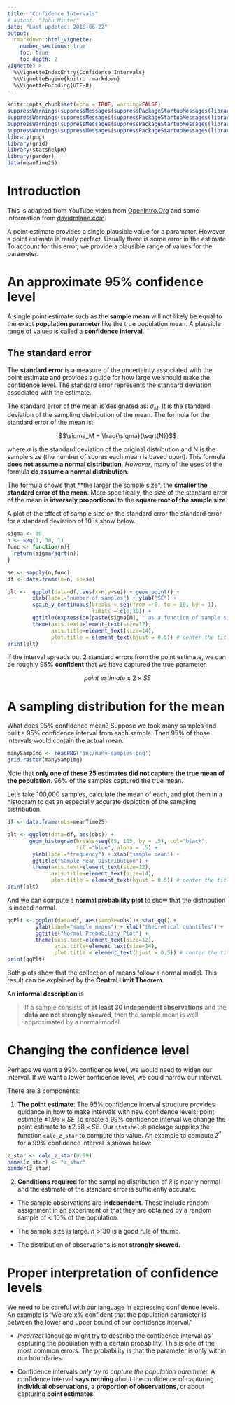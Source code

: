 ```yaml
---
title: "Confidence Intervals"
# author: "John Minter"
date: "Last updated: 2018-06-22"
output:
  rmarkdown::html_vignette:
    number_sections: true
    toc: true
    toc_depth: 2
vignette: >
  %\VignetteIndexEntry{Confidence Intervals}
  %\VignetteEngine{knitr::rmarkdown}
  %\VignetteEncoding{UTF-8}
---
```



```r
knitr::opts_chunk$set(echo = TRUE, warning=FALSE)
suppressWarnings(suppressMessages(suppressPackageStartupMessages(library(ggplot2))))
suppressWarnings(suppressMessages(suppressPackageStartupMessages(library(mosaic))))
suppressWarnings(suppressMessages(suppressPackageStartupMessages(library(plotly))))
suppressWarnings(suppressMessages(suppressPackageStartupMessages(library(openintro))))
library(png)
library(grid)
library(statshelpR)
library(pander)
data(meanTime25)
```
# Introduction

This is adapted from YouTube video from 
[OpenIntro.Org](https://www.youtube.com/watch?v=FUaXoKdCre4) and some
information from [davidmlane.com](http://davidmlane.com/hyperstat/A103735.html).

A point estimate provides a single plausible value for a parameter.
However, a point estimate is rarely perfect. Usually there is some
error in the estimate. To account for this error, we provide a
plausible range of values for the parameter.

# An approximate 95% confidence level

A single point estimate such as the **sample mean** will not likely be
equal to the exact **population parameter** like the true population
mean. A plausible range of values is called a **confidence interval**.

## The standard error

The **standard error** is a measure of the uncertainty associated with
the point estimate and provides a guide for how large we should make the
confidence level. The standard error represents the standard deviation
associated with the estimate.

The standard error of the mean is designated as: $\sigma_M$. It is the
standard deviation of the sampling distribution of the mean. The formula
for the standard error of the mean is:

$$\sigma_M = \frac{\sigma}{\sqrt{N}}$$

where $\sigma$ is the standard deviation of the original distribution
and N is the sample size (the number of scores each mean is based upon).
This formula **does not assume a normal distribution**. *However*, many
of the uses of the formula **do assume a normal distribution**.

The formula shows that **the larger the sample size*, the
**smaller the standard error of the mean**. More specifically,
the size of the standard error of the mean is **inversely proportional**
to the **square root of the sample size**.

A plot of the effect of sample size on the standard error the standard
error for a standard deviation of 10 is show below.

```r
sigma <- 10
n <- seq(1, 30, 1)
func <- function(n){
  return(sigma/sqrt(n))
}

se <- sapply(n,func)
df <- data.frame(n=n, se=se)

plt <-  ggplot(data=df, aes(x=n,y=se)) + geom_point() +
        xlab(label="number of samples") + ylab("SE") +
        scale_y_continuous(breaks = seq(from = 0, to = 10, by = 1),
                      	   limits = c(0,10)) +
        ggtitle(expression(paste(sigma[M], " as a function of sample size"))) +
        theme(axis.text=element_text(size=12),
              axis.title=element_text(size=14),
              plot.title = element_text(hjust = 0.5)) # center the title
print(plt)
```

If the interval spreads out 2 standard errors from the point estimate,
we can be roughly 95% **confident** that we have captured the true
parameter.

$$point\ estimate \pm 2 \times SE$$

# A sampling distribution for the mean

What does 95% confidence mean? Suppose we took many samples and built a
95% confidence interval from each sample. Then 95% of those intervals
would contain the actual mean.


```r
manySampImg <- readPNG('inc/many-samples.png')
grid.raster(manySampImg)
```
Note that **only one of these 25 estimates**
**did not capture the true mean of the population**. 96% of the
samples captured the true mean.

Let's take 100,000 samples, calculate the mean of each, and plot
them in a histogram to get an especially accurate depiction of the
sampling distribution.

```r
df <- data.frame(obs=meanTime25)

plt <- ggplot(data=df, aes(obs)) + 
       geom_histogram(breaks=seq(85, 105, by = .5), col="black",
                      fill="blue", alpha = .5) +
        ylab(label="frequency") + xlab("sample mean") +
        ggtitle("Sample Mean Distribution") +
        theme(axis.text=element_text(size=12),
              axis.title=element_text(size=14),
              plot.title = element_text(hjust = 0.5)) # center the title
print(plt)
```

And we can compute a **normal probability plot** to show that the
distribution is indeed normal.

```r
qqPlt <- ggplot(data=df, aes(sample=obs))+ stat_qq() +
         ylab(label="sample means") + xlab("theoretical quantiles") +
         ggtitle("Normal Probability Plot") +
         theme(axis.text=element_text(size=12),
               axis.title=element_text(size=14),
               plot.title = element_text(hjust = 0.5)) # center the title
print(qqPlt)
```

Both plots show that the collection of means follow a normal model.
This result can be explained by the **Central Limit Theorem**.

An **informal description** is

> If a sample consists of **at least 30 independent observations**
> and the **data are not strongly skewed**, then the sample mean is
> well approximated by a normal model.

# Changing the confidence level

Perhaps we want a 99% confidence level, we would need to widen our
interval. If we want a lower confidence level, we could narrow our
interval.

There are 3 components:

1. **The point estimate**: The 95% confidence interval structure
provides guidance in how to make intervals with new confidence
levels: point estimate $\pm 1.96 \times SE$ To create a 99%
confidence interval we change the point estimate to 
$\pm 2.58 \times SE$. Our `statshelpR` package supplies the
function `calc_z_star` to compute this value. An example to
compute $Z^*$ for a 99% confidence interval is shown below:

```r

z_star <- calc_z_star(0.99)
names(z_star) <- "z_star"
pander(z_star)
```

2. **Conditions required** for the sampling distribution of $\bar{x}$
is nearly normal and the estimate of the standard error is sufficiently
accurate.

- The sample observations are **independent**. These include random
assignment in an experiment or that they are obtained by a random sample
of < 10% of the population.

- The sample size is large. $n > 30$ is a good rule of thumb.

- The distribution of observations is not **strongly skewed.**

# Proper interpretation of confidence levels

We need to be careful with our language in expressing confidence
levels. An example is "We are x% confident that the population
parameter is between the lower and upper bound of our confidence
interval."

- *Incorrect* language might try to describe the confidence interval
as capturing the population with a certain probability. This is one
of the most common errors. The probability is that the parameter is only
within our boundaries.

- Confidence intervals *only try to capture the population parameter.*
A confidence interval **says nothing** about the confidence of capturing 
**individual observations**, a **proportion of observations**, or about
capturing **point estimates**.
